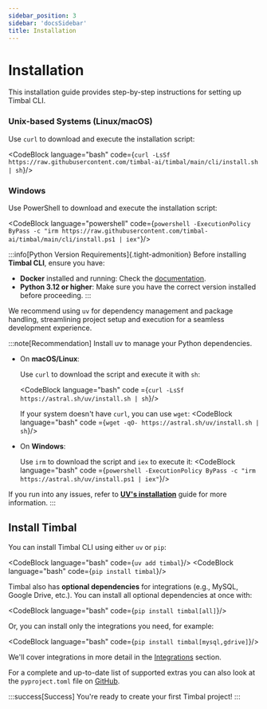 ```yaml
---
sidebar_position: 3
sidebar: 'docsSidebar'
title: Installation
---
```


# Installation

This installation guide provides step-by-step instructions for setting up Timbal CLI.

### Unix-based Systems (Linux/macOS)

Use `curl` to download and execute the installation script:

<CodeBlock language="bash" code={`curl -LsSf https://raw.githubusercontent.com/timbal-ai/timbal/main/cli/install.sh | sh`}/>

### Windows

Use PowerShell to download and execute the installation script:

<CodeBlock language="powershell" code={`powershell -ExecutionPolicy ByPass -c "irm https://raw.githubusercontent.com/timbal-ai/timbal/main/cli/install.ps1 | iex"`}/>

:::info[Python Version Requirements]{.tight-admonition}
Before installing **Timbal CLI**, ensure you have:
- **Docker** installed and running: Check the [documentation](https://docs.docker.com/engine/install/).
- **Python 3.12 or higher**: Make sure you have the correct version installed before proceeding.
:::

We recommend using `uv` for dependency management and package handling, streamlining project setup and execution for a seamless development experience.

:::note[Recommendation]
Install uv to manage your Python dependencies.

- On **macOS/Linux**:

  Use `curl` to download the script and execute it with `sh`:

  <CodeBlock language="bash" code ={`curl -LsSf https://astral.sh/uv/install.sh | sh`}/>

  If your system doesn't have `curl`, you can use `wget`:
  <CodeBlock language="bash" code ={`wget -qO- https://astral.sh/uv/install.sh | sh`}/>
- On **Windows**:

  Use `irm` to download the script and `iex` to execute it:
  <CodeBlock language="bash" code ={`powershell -ExecutionPolicy ByPass -c "irm https://astral.sh/uv/install.ps1 | iex"`}/>

If you run into any issues, refer to **[UV's installation](https://docs.astral.sh/uv/get-started/installation/)** guide for more information.
:::

## Install Timbal

You can install Timbal CLI using either `uv` or `pip`:

<CodeBlock language="bash" code={`uv add timbal`}/>
<CodeBlock language="bash" code={`pip install timbal`}/>

Timbal also has **optional dependencies** for integrations (e.g., MySQL, Google Drive, etc.).
You can install all optional dependencies at once with:

<CodeBlock language="bash" code={`pip install timbal[all]`}/>

Or, you can install only the integrations you need, for example:

<CodeBlock language="bash" code={`pip install timbal[mysql,gdrive]`}/>

We'll cover integrations in more detail in the [Integrations](../integrations) section.

For a complete and up-to-date list of supported extras you can also look at the `pyproject.toml` file on [GitHub](https://github.com/timbal-ai/timbal/blob/main/pyproject.toml).

:::success[Success]
You're ready to create your first Timbal project!
:::